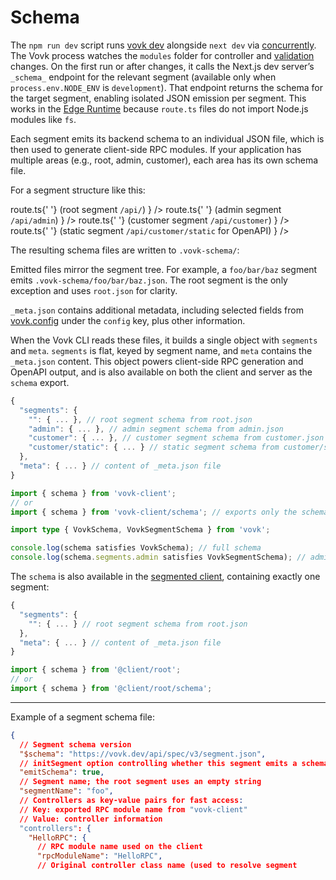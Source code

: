
# Schema

The `npm run dev` script runs [vovk dev](/dev) alongside `next dev` via [concurrently](https://www.npmjs.com/package/concurrently). The Vovk process watches the `modules` folder for controller and [validation](/validation) changes. On the first run or after changes, it calls the Next.js dev server’s `_schema_` endpoint for the relevant segment (available only when `process.env.NODE_ENV` is `development`). That endpoint returns the schema for the target segment, enabling isolated JSON emission per segment. This works in the [Edge Runtime](https://edge-runtime.vercel.app/) because `route.ts` files do not import Node.js modules like `fs`.

Each segment emits its backend schema to an individual JSON file, which is then used to generate client-side RPC modules. If your application has multiple areas (e.g., root, admin, customer), each area has its own schema file.

For a segment structure like this:

<FileTree>
  <FileTree.Folder name="src/app/api" defaultOpen>
    <FileTree.Folder name="[[...vovk]]" defaultOpen>
      <FileTree.File
        name={
          <span>
            route.ts{' '}
            <span className="text-gray-500">
              (root segment <code>/api/</code>)
            </span>
          </span>
        }
      />
    </FileTree.Folder>
    <FileTree.Folder name="admin/[[...vovk]]" defaultOpen>
      <FileTree.File
        name={
          <span>
            route.ts{' '}
            <span className="text-gray-500">
              (admin segment <code>/api/admin</code>)
            </span>
          </span>
        }
      />
    </FileTree.Folder>
    <FileTree.Folder name="customer/[[...vovk]]" defaultOpen>
      <FileTree.File
        name={
          <span>
            route.ts{' '}
            <span className="text-gray-500">
              (customer segment <code>/api/customer</code>)
            </span>
          </span>
        }
      />
      <FileTree.Folder name="static/[[...vovk]]" defaultOpen>
        <FileTree.File
          name={
            <span>
              route.ts{' '}
              <span className="text-gray-500">
                (static segment <code>/api/customer/static</code> for OpenAPI)
              </span>
            </span>
          }
        />
      </FileTree.Folder>
    </FileTree.Folder>
  </FileTree.Folder>
</FileTree>

The resulting schema files are written to `.vovk-schema/`:

<FileTree>
  <FileTree.Folder name=".vovk-schema" defaultOpen>
    <FileTree.File name="root.json" />
    <FileTree.File name="admin.json" />
    <FileTree.File name="customer.json" />
    <FileTree.Folder name="customer" defaultOpen>
      <FileTree.File name="static.json" />
    </FileTree.Folder>
    <FileTree.File name="_meta.json" />
  </FileTree.Folder>
</FileTree>

Emitted files mirror the segment tree. For example, a `foo/bar/baz` segment emits `.vovk-schema/foo/bar/baz.json`. The root segment is the only exception and uses `root.json` for clarity.

`_meta.json` contains additional metadata, including selected fields from [vovk.config](/config) under the `config` key, plus other information.

When the Vovk CLI reads these files, it builds a single object with `segments` and `meta`. `segments` is flat, keyed by segment name, and `meta` contains the `_meta.json` content. This object powers client-side RPC generation and OpenAPI output, and is also available on both the client and server as the `schema` export.

```ts
{
  "segments": {
    "": { ... }, // root segment schema from root.json
    "admin": { ... }, // admin segment schema from admin.json
    "customer": { ... }, // customer segment schema from customer.json
    "customer/static": { ... } // static segment schema from customer/static.json
  },
  "meta": { ... } // content of _meta.json file
}
```

```ts
import { schema } from 'vovk-client';
// or
import { schema } from 'vovk-client/schema'; // exports only the schema object (no RPC modules)

import type { VovkSchema, VovkSegmentSchema } from 'vovk';

console.log(schema satisfies VovkSchema); // full schema
console.log(schema.segments.admin satisfies VovkSegmentSchema); // admin segment schema
```

The `schema` is also available in the [segmented client](/composed-and-segmented), containing exactly one segment:

```ts
{
  "segments": {
    "": { ... } // root segment schema from root.json
  },
  "meta": { ... } // content of _meta.json file
}
```

```ts
import { schema } from '@client/root';
// or
import { schema } from '@client/root/schema';
```

---

Example of a segment schema file:

```json filename=".vovk-schema/segments/foo.json"
{
  // Segment schema version
  "$schema": "https://vovk.dev/api/spec/v3/segment.json",
  // initSegment option controlling whether this segment emits a schema
  "emitSchema": true,
  // Segment name; the root segment uses an empty string
  "segmentName": "foo",
  // Controllers as key-value pairs for fast access:
  // Key: exported RPC module name from "vovk-client"
  // Value: controller information
  "controllers": {
    "HelloRPC": {
      // RPC module name used on the client
      "rpcModuleName": "HelloRPC",
      // Original controller class name (used to resolve segment
